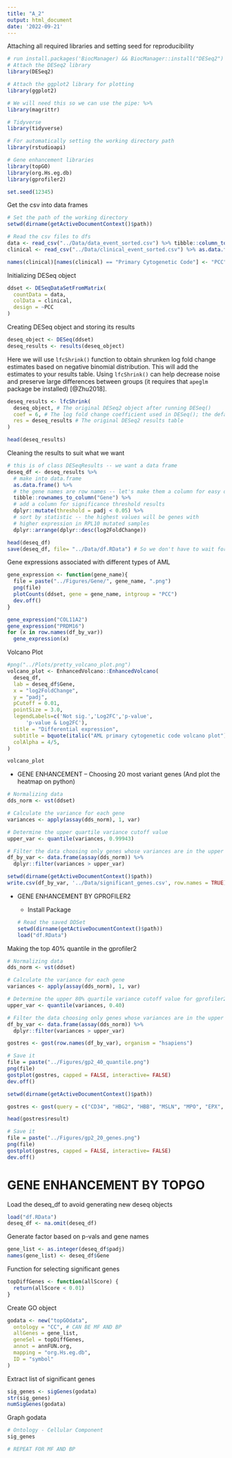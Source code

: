 ```yaml
---
title: "A_2"
output: html_document
date: '2022-09-21'
---
```


Attaching all required libraries and setting seed for reproducibility
```r

# run install.packages('BiocManager) && BiocManager::install("DESeq2") and ("apeglm") ("EnhancedVolcano")
# Attach the DESeq2 library
library(DESeq2)

# Attach the ggplot2 library for plotting
library(ggplot2)

# We will need this so we can use the pipe: %>%
library(magrittr)

# Tidyverse
library(tidyverse)

# For automatically setting the working directory path
library(rstudioapi)

# Gene enhancement libraries
library(topGO)
library(org.Hs.eg.db)
library(gprofiler2)

set.seed(12345)
```

Get the csv into data frames
```r
# Set the path of the working directory
setwd(dirname(getActiveDocumentContext()$path))

# Read the csv files to dfs
data <- read_csv("../Data/data_event_sorted.csv") %>% tibble::column_to_rownames("index")
clinical <- read_csv("../Data/clinical_event_sorted.csv") %>% as.data.frame(clinical)
```

```r

names(clinical)[names(clinical) == "Primary Cytogenetic Code"] <- "PCC"

```

Initializing DESeq object
```r
ddset <- DESeqDataSetFromMatrix(
  countData = data,
  colData = clinical,
  design = ~PCC
)
```

Creating DESeq object and storing its results
```r
deseq_object <- DESeq(ddset)
deseq_results <- results(deseq_object)
```

Here we will use `lfcShrink()` function to obtain shrunken log fold change estimates based on negative binomial distribution.
This will add the estimates to your results table. 
Using `lfcShrink()` can help decrease noise and preserve large differences between groups (it requires that `apeglm` package be installed) [@Zhu2018].
```r
deseq_results <- lfcShrink(
  deseq_object, # The original DESeq2 object after running DESeq()
  coef = 6, # The log fold change coefficient used in DESeq(); the default is 2.
  res = deseq_results # The original DESeq2 results table
)
```

```r
head(deseq_results)
```


Cleaning the results to suit what we want
```r
# this is of class DESeqResults -- we want a data frame
deseq_df <- deseq_results %>%
  # make into data.frame
  as.data.frame() %>%
  # the gene names are row names -- let's make them a column for easy display
  tibble::rownames_to_column("Gene") %>%
  # add a column for significance threshold results
  dplyr::mutate(threshold = padj < 0.05) %>%
  # sort by statistic -- the highest values will be genes with
  # higher expression in RPL10 mutated samples
  dplyr::arrange(dplyr::desc(log2FoldChange))
```

```r
head(deseq_df)
save(deseq_df, file= "../Data/df.RData") # So we don't have to wait for the DESeq2 object again.
```

Gene expressions associated with different types of AML
```r

gene_expression <- function(gene_name){
  file = paste("../Figures/Gene/", gene_name, ".png")
  png(file)
  plotCounts(ddset, gene = gene_name, intgroup = "PCC")
  dev.off()
}

gene_expression("COL11A2")
gene_expression("PRDM16")
for (x in row.names(df_by_var))
  gene_expression(x)

```


Volcano Plot
```r
#png("../Plots/pretty_volcano_plot.png")
volcano_plot <- EnhancedVolcano::EnhancedVolcano(
  deseq_df,
  lab = deseq_df$Gene,
  x = "log2FoldChange",
  y = "padj",
  pCutoff = 0.01,
  pointSize = 3.0,
  legendLabels=c('Not sig.','Log2FC','p-value',
      'p-value & Log2FC'),
  title = "Differential expression",
  subtitle = bquote(italic("AML primary cytogenetic code volcano plot")),
  colAlpha = 4/5,
)
```

```r
volcano_plot
```

- GENE ENHANCEMENT -- Choosing 20 most variant genes (And plot the heatmap on python)
```r
# Normalizing data
dds_norm <- vst(ddset)

# Calculate the variance for each gene
variances <- apply(assay(dds_norm), 1, var)

# Determine the upper quartile variance cutoff value
upper_var <- quantile(variances, 0.99943)

# Filter the data choosing only genes whose variances are in the upper quartile
df_by_var <- data.frame(assay(dds_norm)) %>%
  dplyr::filter(variances > upper_var)
```

```r
setwd(dirname(getActiveDocumentContext()$path))
write.csv(df_by_var, '../Data/significant_genes.csv', row.names = TRUE)
```


- GENE ENHANCEMENT BY GPROFILER2

  - Install Package
```r
# Read the saved DDSet 
setwd(dirname(getActiveDocumentContext()$path))
load("df.RData")
```

Making the top 40% quantile in the gprofiler2
```r

# Normalizing data
dds_norm <- vst(ddset)

# Calculate the variance for each gene
variances <- apply(assay(dds_norm), 1, var)

# Determine the upper 80% quartile variance cutoff value for gprofiler2
upper_var <- quantile(variances, 0.40)

# Filter the data choosing only genes whose variances are in the upper quartile
df_by_var <- data.frame(assay(dds_norm)) %>%
  dplyr::filter(variances > upper_var)

gostres <- gost(row.names(df_by_var), organism = "hsapiens")

# Save it
file = paste("../Figures/gp2_40_quantile.png")
png(file)
gostplot(gostres, capped = FALSE, interactive= FALSE)
dev.off()

setwd(dirname(getActiveDocumentContext()$path))

```

```r

gostres <- gost(query = c("CD34", "HBG2", "HBB", "MSLN", "MPO", "EPX", "ZNF521", "MEIS1", "TRH", "HOXA9", "HOXA6", "XIST", "KDM5D", "DDX3Y", "ZFY", "PRKY", "USP9Y", "RPS4Y1", "TXLNGY", "UTY"), organism = "hsapiens")

head(gostres$result)

# Save it
file = paste("../Figures/gp2_20_genes.png")
png(file)
gostplot(gostres, capped = FALSE, interactive= FALSE)
dev.off()

```

# GENE ENHANCEMENT BY TOPGO
Load the deseq_df to avoid generating new deseq objects
```r
load("df.RData")
deseq_df <- na.omit(deseq_df)
```
Generate factor based on p-vals and gene names
```r
gene_list <- as.integer(deseq_df$padj)
names(gene_list) <- deseq_df$Gene
```
Function for selecting significant genes
```r
topDiffGenes <- function(allScore) {
  return(allScore < 0.01)
}
```
Create GO object 
```r
godata <- new("topGOdata",
  ontology = "CC", # CAN BE MF AND BP
  allGenes = gene_list,
  geneSel = topDiffGenes,
  annot = annFUN.org,
  mapping = "org.Hs.eg.db",
  ID = "symbol"
)
```
Extract list of significant genes
```r
sig_genes <- sigGenes(godata)
str(sig_genes)
numSigGenes(godata)
```

Graph godata
```r
# Ontology - Cellular Component
sig_genes

# REPEAT FOR MF AND BP
```
